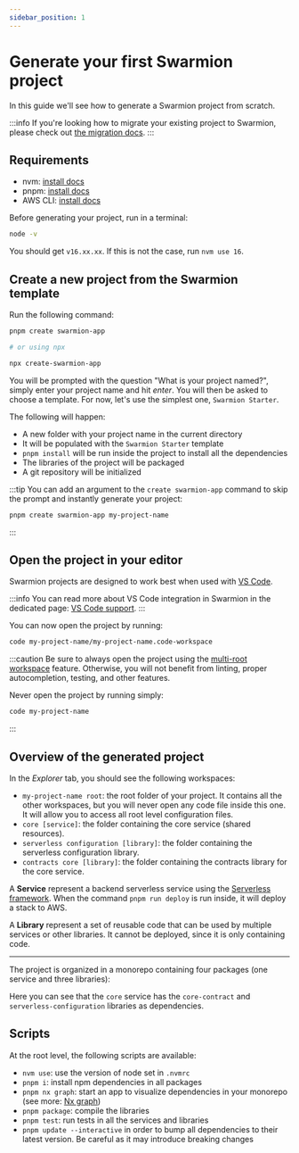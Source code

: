 ```yaml
---
sidebar_position: 1
---
```


# Generate your first Swarmion project

In this guide we'll see how to generate a Swarmion project from scratch.

:::info
If you're looking how to migrate your existing project to Swarmion, please check out [the migration docs](../how-to-guides/migration-guides).
:::

## Requirements

- nvm: [install docs](https://github.com/nvm-sh/nvm#installing-and-updating)
- pnpm: [install docs](https://pnpm.io/installation)
- AWS CLI: [install docs](https://docs.aws.amazon.com/cli/latest/userguide/install-cliv2.html)

Before generating your project, run in a terminal:

```bash
node -v
```

You should get `v16.xx.xx`. If this is not the case, run `nvm use 16`.

## Create a new project from the Swarmion template

Run the following command:

```bash
pnpm create swarmion-app

# or using npx

npx create-swarmion-app
```

You will be prompted with the question "What is your project named?", simply enter your project name and hit _enter_. You will then be asked to choose a template. For now, let's use the simplest one, `Swarmion Starter`.

The following will happen:

- A new folder with your project name in the current directory
- It will be populated with the `Swarmion Starter` template
- `pnpm install` will be run inside the project to install all the dependencies
- The libraries of the project will be packaged
- A git repository will be initialized

:::tip
You can add an argument to the `create swarmion-app` command to skip the prompt and instantly generate your project:

```bash
pnpm create swarmion-app my-project-name
```

:::

## Open the project in your editor

Swarmion projects are designed to work best when used with [VS Code](https://code.visualstudio.com/).

:::info
You can read more about VS Code integration in Swarmion in the dedicated page: [VS Code support](../why-swarmion/swarmion-tools/vscode).
:::

You can now open the project by running:

```bash
code my-project-name/my-project-name.code-workspace
```

:::caution
Be sure to always open the project using the [multi-root workspace](https://code.visualstudio.com/docs/editor/multi-root-workspaces) feature.
Otherwise, you will not benefit from linting, proper autocompletion, testing, and other features.

Never open the project by running simply:

```bash
code my-project-name
```

:::

## Overview of the generated project

In the _Explorer_ tab, you should see the following workspaces:

- `my-project-name root`: the root folder of your project. It contains all the other workspaces, but you will never open any code file inside this one. It will allow you to access all root level configuration files.
- `core [service]`: the folder containing the core service (shared resources).
- `serverless configuration [library]`: the folder containing the serverless configuration library.
- `contracts core [library]`: the folder containing the contracts library for the core service.

A **Service** represent a backend serverless service using the [Serverless framework](https://serverless.com/framework/). When the command `pnpm run deploy` is run inside, it will deploy a stack to AWS.

A **Library** represent a set of reusable code that can be used by multiple services or other libraries. It cannot be deployed, since it is only containing code.

---

The project is organized in a monorepo containing four packages (one service and three libraries):


<div
  style={{
    width: '100%',
    display: 'flex',
    'justify-content': 'center',
    'margin-bottom': 'var(--ifm-leading)',
  }}
>
  <ThemedImage
    alt="Swarmion app"
    sources={{
      light: basicSwarmionAppGraphLight,
      dark: basicSwarmionAppGraphDark,
    }}
  />
</div>

Here you can see that the `core` service has the `core-contract` and `serverless-configuration` libraries as dependencies.

## Scripts

At the root level, the following scripts are available:

- `nvm use`: use the version of node set in `.nvmrc`
- `pnpm i`: install npm dependencies in all packages
- `pnpm nx graph`: start an app to visualize dependencies in your monorepo (see more: [Nx graph](https://nx.dev/nx/dep-graph#graph))
- `pnpm package`: compile the libraries
- `pnpm test`: run tests in all the services and libraries
- `pnpm update --interactive` in order to bump all dependencies to their latest version. Be careful as it may introduce breaking changes
